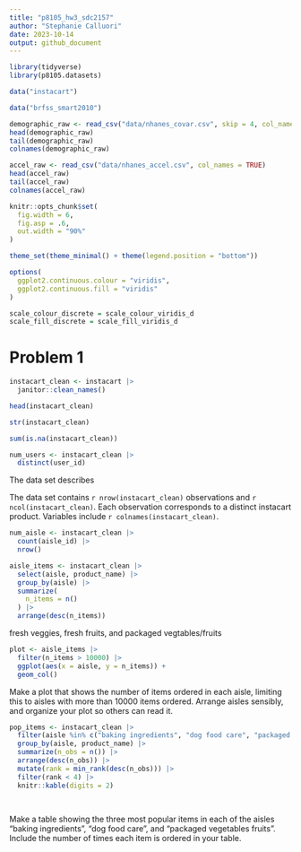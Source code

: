 ```yaml
---
title: "p8105_hw3_sdc2157"
author: "Stephanie Calluori"
date: 2023-10-14
output: github_document
---
```


```r
library(tidyverse)
library(p8105.datasets)

data("instacart")

data("brfss_smart2010")

demographic_raw <- read_csv("data/nhanes_covar.csv", skip = 4, col_names = TRUE)
head(demographic_raw)
tail(demographic_raw)
colnames(demographic_raw)

accel_raw <- read_csv("data/nhanes_accel.csv", col_names = TRUE)
head(accel_raw)
tail(accel_raw)
colnames(accel_raw)
```

```r
knitr::opts_chunk$set(
  fig.width = 6,
  fig.asp = .6,
  out.width = "90%"
)

theme_set(theme_minimal() + theme(legend.position = "bottom"))

options(
  ggplot2.continuous.colour = "viridis",
  ggplot2.continuous.fill = "viridis"
)

scale_colour_discrete = scale_colour_viridis_d
scale_fill_discrete = scale_fill_viridis_d
```


# Problem 1

```r
instacart_clean <- instacart |> 
  janitor::clean_names()

head(instacart_clean)

str(instacart_clean)

sum(is.na(instacart_clean))

num_users <- instacart_clean |> 
  distinct(user_id)

```


The data set describes

The data set contains `r nrow(instacart_clean)` observations and `r ncol(instacart_clean)`. Each observation corresponds to a distinct instacart product. Variables include `r colnames(instacart_clean)`.

```r
num_aisle <- instacart_clean |> 
  count(aisle_id) |> 
  nrow()

aisle_items <- instacart_clean |> 
  select(aisle, product_name) |> 
  group_by(aisle) |> 
  summarize(
    n_items = n()
  ) |> 
  arrange(desc(n_items))

```

fresh veggies, fresh fruits, and packaged vegtables/fruits

```r
plot <- aisle_items |> 
  filter(n_items > 10000) |> 
  ggplot(aes(x = aisle, y = n_items)) +
  geom_col()

```

Make a plot that shows the number of items ordered in each aisle, limiting this to aisles with more than 10000 items ordered. Arrange aisles sensibly, and organize your plot so others can read it.

```r
pop_items <- instacart_clean |> 
  filter(aisle %in% c("baking ingredients", "dog food care", "packaged vegetables fruits")) |> 
  group_by(aisle, product_name) |> 
  summarize(n_obs = n()) |> 
  arrange(desc(n_obs)) |> 
  mutate(rank = min_rank(desc(n_obs))) |>
  filter(rank < 4) |> 
  knitr::kable(digits = 2)
  
  
```

Make a table showing the three most popular items in each of the aisles “baking ingredients”, “dog food care”, and “packaged vegetables fruits”. Include the number of times each item is ordered in your table.

